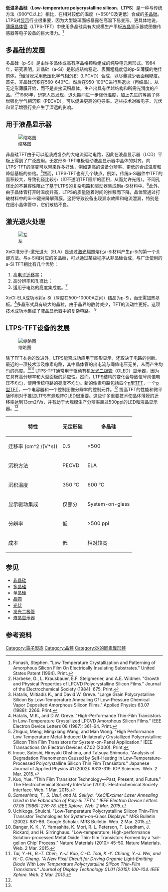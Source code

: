 {{Expert needed|subject=多晶矽|time=2021-02-01T00:43:38+00:00}}
'''低温多晶硅'''（'''Low-temperature polycrystalline silicon'''，'''LTPS'''）是一种与传统方法（900°C以上）相比，在相对较低的温度（~650°C及更低）合成的[[多晶硅|多晶硅]]。LTPS对[[显示设备|显示]]行业很重要，因为大型玻璃面板暴露在高温下易变形。更具体地说，[[薄膜晶体管|薄膜晶体管]]（LTPS-TFT）中使用多晶硅具有大规模生产平板[[液晶|液晶]]显示器或图像传感器等电子设备的巨大潜力。<ref>Fonash, Stephen. "Low Temperature Crystallization and Patterning of Amorphous Silicon Film On Electrically Insulating Substrates." United States Patent (1994). Print.</ref>

== 多晶硅的发展 ==

多晶硅（p-Si）是由许多晶体或高有序晶格颗粒组成的纯导电元素形式。1984年，研究表明，非晶硅（a-Si）是形成结构稳定、表面粗糙度低的p-Si薄膜的绝佳前体。<ref>Harbeke, G., L. Krausbauer, E.F. Steigmerier, and A.E. Widmer. "Growth and Physical Properties of LPCVD Polycrystalline Silicon Films." Journal of the Electrochemical Society (1984): 675. Print.</ref>硅薄膜采用低压化学气相沉积（LPCVD）合成，以尽量减少表面粗糙度。首先，非晶硅沉积在560-640°C。然后在950-100°C进行热退火（再结晶）。从无定形薄膜开始，而不是直接沉积晶体，生产出具有优越结构和所需光滑度的产品。<ref>Hatalis, Miltiadis K., and David W. Greve. "Large Grain Polycrystalline Silicon By Low-Temperature Annealing Of Low-Pressure Chemical Vapor Deposited Amorphous Silicon Films." Applied Physics 63.07 (1988): 2266. Print.</ref><ref>Hatalis, M.K., and D.W. Greve. "High-Performance Thin-Film Transistors In Low-Temperature Crystallized LPCVD Amorphous Silicon Films." IEEE Electron Device Letters 08 (1987): 361–64. Print.</ref>1988年，研究人员发现，退火期间进一步降低温度，加上先进的等离子体增强化学气相沉积（PECVD），可以促进更高的电导率。这些技术对微电子、光伏和显示增强行业产生了深远的影响。

== 用于液晶显示器 ==

[[File:Liquid-crystal_display.jpg|缩略图]]

非晶硅TFT由于可以组装成复杂的大电流驱动电路，因此在液晶显示器（LCD）平板上得到了广泛应用。无定形Si-TFT电极驱动液晶显示器中晶体的对齐。向LTPS-TFT的演变可以带来许多好处，例如更高的设备分辨率、更低的合成温度和降低基板的价格。<ref>Zhiguo, Meng, Mingxiang Wang, and Man Wong. "High Performance Low Temperature Metal-Induced Unilaterally Crystallized Polycrystalline Silicon Thin Film Transistors for System-on-Panel Application." IEEE Transactions On Electron Devices 47.02 (2000). Print.</ref>然而，LTPS-TFT也有几个缺点。例如，传统a-Si器件中TFT的面积较大，导致孔径比较小（即不透明TFT阻断的面积，从而允许光线）。不同孔径比的不兼容性阻止了基于LTPS的复杂电路和驱动器集成到a-Si材料中。<ref>Inoue, Satoshi, Hiroyuki Ohshima, and Tatsuya Shimoda. "Analysis of Degradation Phenomenon Caused by Self-Heating in Low-Temperature-Processed Polycrystalline Silicon Thin Film Transistors." Japanese Journal of Applied Physics 41 (2002): 6313-319. IOP Sciences. Web. 2 Mar. 2015.</ref>此外，由于晶体管打开时温度升高，LTPS的质量随着时间的推移而下降，晶体管通过打破材料中的Si-H键来降解薄膜。这将导致设备出现漏水故障和电流泄漏，特别是在细小晶体管中，它们散热不良。

== 激光退火处理 ==
[[File:Polycrystalline_versus_amorphous_silicon.jpg|左]]

XeCl准分子-激光退火（ELA）是通过[[激光|激光]]辐照熔化a-Si材料产生p-Si的第一个关键方法。与a-Si相对应的多晶硅，可以通过某些程序从非晶硅合成，与广泛使用的a-Si TFT相比有几个优势：

# 高[[电子迁移率|电子迁移率]]；
# 高分辨率和孔径比；
# 适用于电路的高度集成度。<ref>Kuo, Yue. "Thin Film Transistor Technology—Past, Present, and Future." The Electrochemical Society Interface (2013). Electrochemical Society Interface. Web. 1 Mar. 2015.</ref>

XeCl-ELA成功地将a-Si（厚度在500-10000A之间）结晶为p-Si，而无需加热基板。<ref name="repeat9">'' Sameshima, T., S. Usui, and M. Sekiya. "XeClExcimer Laser Annealing Used in the Fabrication of Poly-Si TFT's." IEEE Electron Device Letters 07.05 (1986): 276-78. IEEE Xplore. Web. 2 Mar. 2015.''</ref>多晶形式具有较大的晶粒，由于晶界的散射减少，TFT的流动性更好。这项技术成功地集成了液晶显示器中的复杂电路。 <ref>Uchikoga, Shuichi. "Low-Temperature Polycrystalline Silicon Thin-Film Transistor Technologies for System-on-Glass Displays." MRS Bulletin (2002): 881-86. Google Scholar. MRS Bulletin. Web. 2 Mar. 2015.</ref>

== LTPS-TFT设备的发展 ==

[[File:OLED_diagram.jpg|缩略图]]

除了TFT本身的改进外，LTPS能否成功应用于图形显示，还取决于电路的创新。最近的一项技术涉及像素电路，其中晶体管的出电流与阈值电压无关，从而产生均匀的亮度。<ref>Banger, K. K., Y. Yamashita, K. Mori, R. L. Peterson, T. Leedham, J. Rickard, and H. Sirringhaus. "Low-temperature, High-performance Solution-processed Metal Oxide Thin-film Transistors Formed by a ‘sol–gel on Chip’ Process." Nature Materials (2010): 45–50. Nature Materials. Web. 2 Mar. 2015.</ref><ref name="repeat12">'' Tai, Y.-H., B.-T. Chen, Y.-J. Kuo, C.-C. Tsai, K.-Y. Chiang, Y.-J. Wei, and H.-C. Cheng. "A New Pixel Circuit for Driving Organic Light-Emitting Diode With Low Temperature Polycrystalline Silicon Thin-Film Transistors." Journal of Display Technology 01.01 (2015): 100-104. IEEE Xplore. Web. 2 Mar. 2015.''</ref>  LTPS-TFT通常用于驱动有机[[Light-emitting_diode|发光二极管]]（OLED）显示器，因为它具有高分辨率和大型面板的适应性。然而，LTPS结构的变化会导致信号阈值电压不均匀，使用传统电路的亮度不均匀。新的像素电路包括四个[[杂质半导体|n型]]TFT，一个[[杂质半导体|p型]]TFT，一个电容器和一个控制图像分辨率的控制元件。<ref name="repeat12" /> 提高TFT的性能和微平版印刷对于推进LTPS有源矩阵OLED很重要。这些许多重要技术使晶体薄膜的迁移率达到13cm2/Vs，并有助于大规模生产分辨率超过500ppi的LED和液晶显示器。<ref name="repeat9" />

{| class="wikitable"
!特性
!无定形硅
!多晶硅
|-
|迁移率 (cm^2 /(V*s))
|0.5
|>500
|-
|沉积方法
|PECVD
|ELA
|-
|沉积温度
|350 °C
|600 °C
|-
|显示驱动集成
|仅部分
|System-on-glass
|-
|分辨率
|低
|>500 ppi
|-
|成本
|低
|相对较高
|}

== 参见 ==

{{div col|colwidth=22em}}
*[[非晶硅|非晶硅]]
*[[多晶硅|多晶硅]]
*[[单晶硅|单晶硅]]
*[[晶圆|晶圆]]
*[[光伏|光伏]]
*[[发光二极管|发光二极管]]
*[[液晶显示器|液晶显示器]]
{{div col end}}


== 参考资料 ==
{{reflist}}

[[Category:電子製造|Category:電子製造]]
[[Category:晶體|Category:晶體]]
[[Category:矽的同素異形體|Category:矽的同素異形體]]